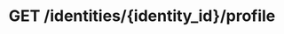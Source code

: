 ---
title: "GET /identities/{identity_id}/profile"
openapi: "GET /identities/{identity_id}/profile"
---